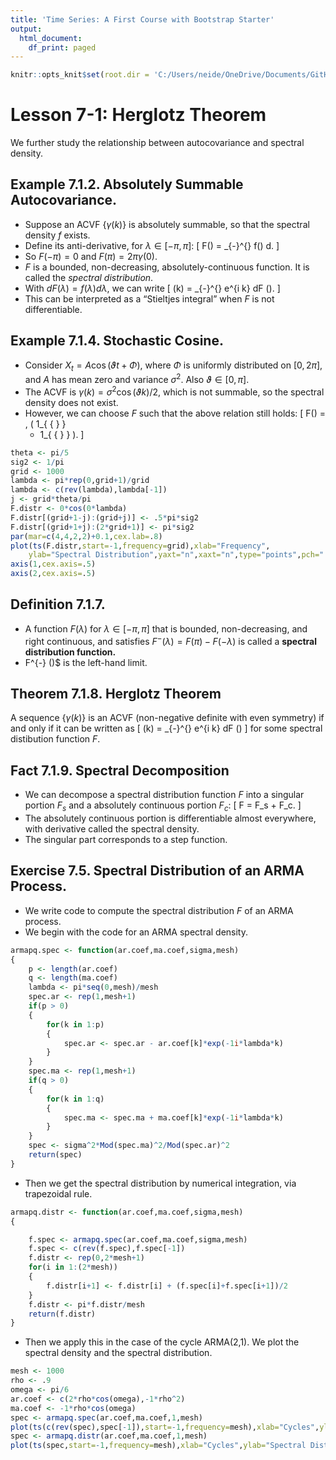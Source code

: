 ```yaml
---
title: 'Time Series: A First Course with Bootstrap Starter'
output:
  html_document:
    df_print: paged
---
```


```r
knitr::opts_knit$set(root.dir = 'C:/Users/neide/OneDrive/Documents/GitHub/BEwebinar/Data')
```

# Lesson 7-1: Herglotz Theorem 

We further study the relationship between autocovariance and spectral density.

## Example 7.1.2. Absolutely Summable Autocovariance.

- Suppose an ACVF $\{ \gamma (k) \}$ is absolutely summable, so that the spectral 
density $f$ exists.
- Define its anti-derivative, for $\lambda \in [-\pi,\pi]$:
\[
 F(\lambda) = \int_{-\pi}^{\lambda} f(\omega) d\omega.
\]
- So $F(-\pi) = 0$ and $F(\pi) = 2 \pi \gamma (0)$.
- $F$ is a bounded, non-decreasing, absolutely-continuous function. It is called
the *spectral distribution*. 
- With $dF (\lambda) = f(\lambda) d\lambda$, we can write
\[
 \gamma (k) = \frac{1}{2 \pi} \int_{-\pi}^{\pi} e^{i \lambda k} dF (\lambda).
\]
- This can be interpreted as a "Stieltjes integral" when $F$ is not differentiable.

## Example 7.1.4. Stochastic Cosine.

- Consider $X_t = A \cos (\vartheta t + \Phi)$, where $\Phi$ is uniformly distributed
on $[0, 2 \pi]$, and $A$ has mean zero and variance $\sigma^2$. Also $\vartheta \in [0,\pi]$.
- The ACVF is $\gamma (k) = \sigma^2 \cos (\vartheta k)/2$, which is not summable,
so the spectral density does not exist.
- However, we can choose $F$ such that the above relation still holds:
\[
 F(\lambda) = \frac{ \sigma^2 \pi}{2} \, \left( 1_{ \{ \lambda \in [-\vartheta, \pi] \} }
  + 1_{ \{ \lambda \in [\vartheta, \pi ] \} } \right).
\]

```r
theta <- pi/5
sig2 <- 1/pi
grid <- 1000
lambda <- pi*rep(0,grid+1)/grid
lambda <- c(rev(lambda),lambda[-1])
j <- grid*theta/pi
F.distr <- 0*cos(0*lambda)
F.distr[(grid+1-j):(grid+j)] <- .5*pi*sig2
F.distr[(grid+1+j):(2*grid+1)] <- pi*sig2
par(mar=c(4,4,2,2)+0.1,cex.lab=.8)
plot(ts(F.distr,start=-1,frequency=grid),xlab="Frequency",
	ylab="Spectral Distribution",yaxt="n",xaxt="n",type="points",pch=".")
axis(1,cex.axis=.5)
axis(2,cex.axis=.5)
```


## Definition 7.1.7. 

- A function $F(\lambda)$ for $\lambda \in [-\pi,\pi]$ that is bounded, non-decreasing, 
and right continuous, and satisfies $F^{-} (\lambda) = F(\pi) - F(-\lambda)$ is
called a **spectral distribution function.** 
- F^{-} (\lambda)$ is the left-hand limit. 

## Theorem 7.1.8. Herglotz Theorem

A sequence $\{ \gamma (k) \}$ is an ACVF (non-negative definite with even symmetry) 
if and only if it can be written as
\[
 \gamma (k) = \frac{1}{2 \pi} \int_{-\pi}^{\pi} e^{i \lambda k} dF (\lambda)
\]
for some spectral distibution function $F$.

## Fact 7.1.9. Spectral Decomposition

- We can decompose a spectral distribution function $F$ into a singular portion $F_s$
and a absolutely continuous portion $F_c$:
\[
 F = F_s + F_c.
\]
- The absolutely continuous portion is differentiable almost everywhere, with derivative
called the spectral density.
- The singular part corresponds to a step function.

## Exercise 7.5. Spectral Distribution of an ARMA Process.

- We write code to compute the spectral distribution $F$ of an ARMA process.
- We begin with the code for an ARMA spectral density.

```r
armapq.spec <- function(ar.coef,ma.coef,sigma,mesh)
{
	p <- length(ar.coef)
	q <- length(ma.coef)
	lambda <- pi*seq(0,mesh)/mesh
	spec.ar <- rep(1,mesh+1) 
	if(p > 0)
	{
		for(k in 1:p)
		{
			spec.ar <- spec.ar - ar.coef[k]*exp(-1i*lambda*k)
		}
	}
	spec.ma <- rep(1,mesh+1) 
	if(q > 0)
	{
		for(k in 1:q)
		{
			spec.ma <- spec.ma + ma.coef[k]*exp(-1i*lambda*k)
		}
	}
	spec <- sigma^2*Mod(spec.ma)^2/Mod(spec.ar)^2
	return(spec)
}
```

- Then we get the spectral distribution by numerical integration, via trapezoidal rule.

```r
armapq.distr <- function(ar.coef,ma.coef,sigma,mesh)
{

	f.spec <- armapq.spec(ar.coef,ma.coef,sigma,mesh)
	f.spec <- c(rev(f.spec),f.spec[-1])
	f.distr <- rep(0,2*mesh+1)
	for(i in 1:(2*mesh))
	{	
		f.distr[i+1] <- f.distr[i] + (f.spec[i]+f.spec[i+1])/2
	}
	f.distr <- pi*f.distr/mesh
	return(f.distr)
}
```

- Then we apply this in the case of the cycle ARMA(2,1). We plot the spectral density
and the spectral distribution.

```r
mesh <- 1000
rho <- .9
omega <- pi/6
ar.coef <- c(2*rho*cos(omega),-1*rho^2)
ma.coef <- -1*rho*cos(omega)
spec <- armapq.spec(ar.coef,ma.coef,1,mesh)
plot(ts(c(rev(spec),spec[-1]),start=-1,frequency=mesh),xlab="Cycles",ylab="Spectral Density",main="")
spec <- armapq.distr(ar.coef,ma.coef,1,mesh)
plot(ts(spec,start=-1,frequency=mesh),xlab="Cycles",ylab="Spectral Distribution",main="")
```


